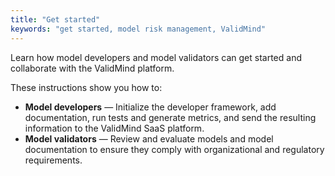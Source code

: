 ```yaml
---
title: "Get started"
keywords: "get started, model risk management, ValidMind"
---
```


<!-- 
Quickstart, essentially the demo
- Configuration 
- Dev framework demo
- Model validator try-out
--->

Learn how model developers and model validators can get started and collaborate with the ValidMind platform.

<!---
TO DO add a graphic that shows how developers document and validators validate
--->

These instructions show you how to:

- **Model developers** — Initialize the developer framework, add documentation, run tests and generate metrics, and send the resulting information to the ValidMind SaaS platform.
- **Model validators** — Review and evaluate models and model documentation to ensure they comply with organizational and regulatory requirements.

<!--- The client also provides the ability to
effectively challenge the model's performance according to its
objective, use case and specific project's requirements.
--->

<!---
Generating & Editing a new online document
Creating a new online document for a model use case
Importing the Developer Framework
Generating model documentation using the Developer Framework
Editing the documentation in the ValidMind online UI assistance

Incorporating feedback from MRGR / Model validation team 
Reviewing the model documentation as a Model Validator
Providing feedback as a Model Validator
Reviewing and addressing feedback as a Model Developer

Configuring ValidMind
Configuring approval workflows and procedures
Configuring model documentation templates & boilerplates
--->

<!--
## Brief Introduction

Provide a brief introduction to the concept that this article will cover:

- What is [Concept Name]? Explain the concept or topic that the article is about. Provide a clear and concise definition that accurately reflects the scope of the article.

- Why is [Concept Name] Important? Explain why the concept or topic is important and why users should be interested in learning more about it.

- How Does [Concept Name] Work? Provide a detailed explanation of how the concept or topic works. Use examples or diagrams to help illustrate key points.

- Key Terms. List important terms and concepts related to the main topic and provide clear definitions for each one.

## Examples

Provide one or more examples that illustrate how the concept or topic works in practice. These examples should be clear and concise and should help users understand how to apply the concept or topic in real-world situations.


## Related Topics

Provide links or references to related topics that users might find useful or interesting. These could be other articles, resources, or tools related to the main topic.
-->
